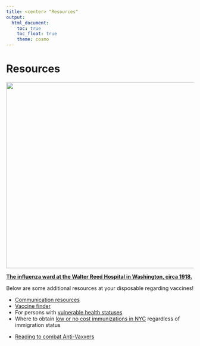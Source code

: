 ```yaml
---
title: <center> "Resources"
output: 
  html_document:
    toc: true
    toc_float: true
    theme: cosmo
---
```


# Resources

<img src="images/flu1.jpg" style="width:800px;height:500px" class="center">

[**The influenza ward at the Walter Reed Hospital in Washington, circa 1918.**](https://www.nytimes.com/2020/03/20/world/europe/coronavirus-aids-spanish-flu-ebola-epidemics.html)

Below are some additional resources at your disposable regarding vaccines!

<ul><li> [Communication resources](https://www.cdc.gov/flu/resource-center/index.htm)
<li> [Vaccine finder](https://vaccinefinder.org/find-vaccine)
<li> For persons with [vulnerable health statuses](https://www.cdc.gov/flu/highrisk/index.htm)
<li> Where to obtain [low or no cost immunizations in NYC](	https://www1.nyc.gov/site/doh/services/immunization-clinics.page) regardless of immigration status
<li> [Reading to combat Anti-Vaxxers](https://www.theatlantic.com/health/archive/2020/10/how-change-mind-anti-vaxxer/616722/)




